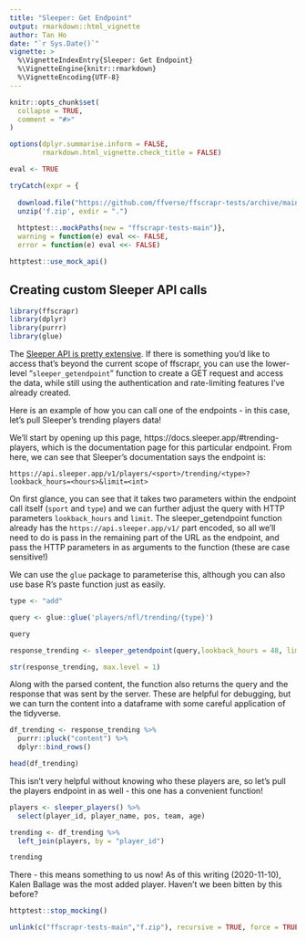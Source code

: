 ---
title: "Sleeper: Get Endpoint"
output: rmarkdown::html_vignette
author: Tan Ho
date: "`r Sys.Date()`"
vignette: >
  %\VignetteIndexEntry{Sleeper: Get Endpoint}
  %\VignetteEngine{knitr::rmarkdown}
  %\VignetteEncoding{UTF-8}
---

```{r, include = FALSE}
knitr::opts_chunk$set(
  collapse = TRUE,
  comment = "#>"
)

options(dplyr.summarise.inform = FALSE,
        rmarkdown.html_vignette.check_title = FALSE)

eval <- TRUE

tryCatch(expr = {
  
  download.file("https://github.com/ffverse/ffscrapr-tests/archive/main.zip","f.zip")
  unzip('f.zip', exdir = ".")
  
  httptest::.mockPaths(new = "ffscrapr-tests-main")},
  warning = function(e) eval <<- FALSE,
  error = function(e) eval <<- FALSE)

httptest::use_mock_api()
```

## Creating custom Sleeper API calls

```{r setup, message = FALSE, eval = eval}
library(ffscrapr)
library(dplyr)
library(purrr)
library(glue)
```

The [Sleeper API is pretty extensive](https://docs.sleeper.app). If there is something you'd like to access that's beyond the current scope of ffscrapr, you can use the lower-level "`sleeper_getendpoint`" function to create a GET request and access the data, while still using the authentication and rate-limiting features I've already created. 

Here is an example of how you can call one of the endpoints - in this case, let's pull Sleeper's trending players data! 

We'll start by opening up this page, https://docs.sleeper.app/#trending-players, which is the documentation page for this particular endpoint. From here, we can see that Sleeper's documentation says the endpoint is: 

`https://api.sleeper.app/v1/players/<sport>/trending/<type>?lookback_hours=<hours>&limit=<int>`

On first glance, you can see that it takes two parameters within the endpoint call itself (`sport` and `type`) and we can further adjust the query with HTTP parameters `lookback_hours` and `limit`. The sleeper_getendpoint function already has the `https://api.sleeper.app/v1/` part encoded, so all we'll need to do is pass in the remaining part of the URL as the endpoint, and pass the HTTP parameters in as arguments to the function (these are case sensitive!) 

We can use the `glue` package to parameterise this, although you can also use base R's paste function just as easily.

```{r eval = eval}

type <- "add"

query <- glue::glue('players/nfl/trending/{type}')

query

response_trending <- sleeper_getendpoint(query,lookback_hours = 48, limit = 10)

str(response_trending, max.level = 1)
```

Along with the parsed content, the function also returns the query and the response that was sent by the server. These are helpful for debugging, but we can turn the content into a dataframe with some careful application of the tidyverse. 

```{r eval = eval}

df_trending <- response_trending %>% 
  purrr::pluck("content") %>% 
  dplyr::bind_rows()

head(df_trending)
```

This isn't very helpful without knowing who these players are, so let's pull the players endpoint in as well - this one has a convenient function!

```{r eval = eval}

players <- sleeper_players() %>% 
  select(player_id, player_name, pos, team, age)

trending <- df_trending %>% 
  left_join(players, by = "player_id")

trending
```

There - this means something to us now! As of this writing (2020-11-10), Kalen Ballage was the most added player. Haven't we been bitten by this before?

```{r include = FALSE, eval = eval}
httptest::stop_mocking()

unlink(c("ffscrapr-tests-main","f.zip"), recursive = TRUE, force = TRUE)
```

